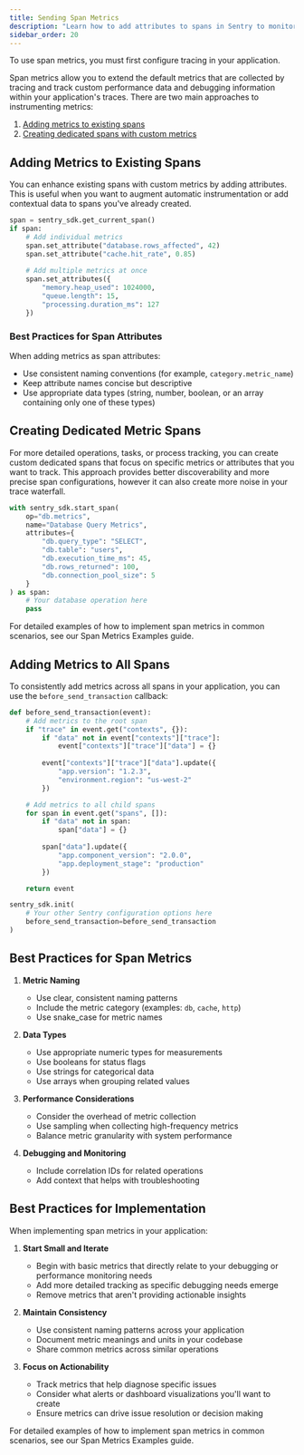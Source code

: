 ```yaml
---
title: Sending Span Metrics
description: "Learn how to add attributes to spans in Sentry to monitor performance and debug applications "
sidebar_order: 20
---
```


<Alert>

To use span metrics, you must first <PlatformLink to="/tracing/">configure tracing</PlatformLink> in your application.

</Alert>

Span metrics allow you to extend the default metrics that are collected by tracing and track custom performance data and debugging information within your application's traces. There are two main approaches to instrumenting metrics:

1. [Adding metrics to existing spans](#adding-metrics-to-existing-spans)
2. [Creating dedicated spans with custom metrics](#creating-dedicated-metric-spans)

## Adding Metrics to Existing Spans

You can enhance existing spans with custom metrics by adding attributes. This is useful when you want to augment automatic instrumentation or add contextual data to spans you've already created.

```python
span = sentry_sdk.get_current_span()
if span:
    # Add individual metrics
    span.set_attribute("database.rows_affected", 42)
    span.set_attribute("cache.hit_rate", 0.85)
    
    # Add multiple metrics at once
    span.set_attributes({
        "memory.heap_used": 1024000,
        "queue.length": 15,
        "processing.duration_ms": 127
    })
```

### Best Practices for Span Attributes

When adding metrics as span attributes:

- Use consistent naming conventions (for example, `category.metric_name`)
- Keep attribute names concise but descriptive
- Use appropriate data types (string, number, boolean, or an array containing only one of these types)

## Creating Dedicated Metric Spans

For more detailed operations, tasks, or process tracking, you can create custom dedicated spans that focus on specific metrics or attributes that you want to track. This approach provides better discoverability and more precise span configurations, however it can also create more noise in your trace waterfall.

```python
with sentry_sdk.start_span(
    op="db.metrics",
    name="Database Query Metrics",
    attributes={
        "db.query_type": "SELECT",
        "db.table": "users",
        "db.execution_time_ms": 45,
        "db.rows_returned": 100,
        "db.connection_pool_size": 5
    }
) as span:
    # Your database operation here
    pass
```

For detailed examples of how to implement span metrics in common scenarios, see our <PlatformLink to="/tracing/span-metrics/examples/">Span Metrics Examples</PlatformLink> guide.

## Adding Metrics to All Spans

To consistently add metrics across all spans in your application, you can use the `before_send_transaction` callback:

```python
def before_send_transaction(event):
    # Add metrics to the root span
    if "trace" in event.get("contexts", {}):
        if "data" not in event["contexts"]["trace"]:
            event["contexts"]["trace"]["data"] = {}
        
        event["contexts"]["trace"]["data"].update({
            "app.version": "1.2.3",
            "environment.region": "us-west-2"
        })

    # Add metrics to all child spans
    for span in event.get("spans", []):
        if "data" not in span:
            span["data"] = {}
            
        span["data"].update({
            "app.component_version": "2.0.0",
            "app.deployment_stage": "production"
        })

    return event

sentry_sdk.init(
    # Your other Sentry configuration options here
    before_send_transaction=before_send_transaction
)
```

## Best Practices for Span Metrics

1. **Metric Naming**
   - Use clear, consistent naming patterns
   - Include the metric category (examples: `db`, `cache`, `http`)
   - Use snake_case for metric names

2. **Data Types**
   - Use appropriate numeric types for measurements
   - Use booleans for status flags
   - Use strings for categorical data
   - Use arrays when grouping related values

3. **Performance Considerations**
   - Consider the overhead of metric collection
   - Use sampling when collecting high-frequency metrics
   - Balance metric granularity with system performance

4. **Debugging and Monitoring**
   - Include correlation IDs for related operations
   - Add context that helps with troubleshooting

## Best Practices for Implementation

When implementing span metrics in your application:

1. **Start Small and Iterate**
   - Begin with basic metrics that directly relate to your debugging or performance monitoring needs
   - Add more detailed tracking as specific debugging needs emerge
   - Remove metrics that aren't providing actionable insights

2. **Maintain Consistency**
   - Use consistent naming patterns across your application
   - Document metric meanings and units in your codebase
   - Share common metrics across similar operations

3. **Focus on Actionability**
   - Track metrics that help diagnose specific issues
   - Consider what alerts or dashboard visualizations you'll want to create
   - Ensure metrics can drive issue resolution or decision making

For detailed examples of how to implement span metrics in common scenarios, see our <PlatformLink to="/tracing/span-metrics/examples/">Span Metrics Examples</PlatformLink> guide.
